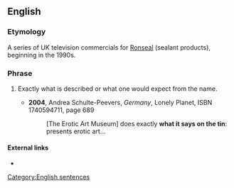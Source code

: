 ==English==

===Etymology===
A series of UK television commercials for [[w:Ronseal|Ronseal]] (sealant products), beginning in the 1990s.

===Phrase===
{{infl|en|phrase|head=[[what]] [[it]] [[says]] [[on]] [[the]] [[tin]]}}

# {{idiomatic|British}} Exactly what is described or what one would expect from the name.
#* '''2004''', Andrea Schulte-Peevers, ''Germany'', Lonely Planet, ISBN 1740594711, page 689
#*: [The Erotic Art Museum] does exactly '''what it says on the tin''': presents erotic art...

====External links====
* {{pedialite}}

[[Category:English sentences]]